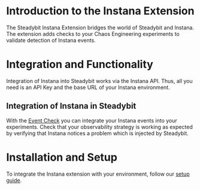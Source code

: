 # Introduction to the Instana Extension
The Steadybit Instana Extension bridges the world of Steadybit and Instana.
The extension adds checks to your Chaos Engineering experiments to validate detection of Instana events.


# Integration and Functionality
Integration of Instana into Steadybit works via the Instana API.
Thus, all you need is an API Key and the base URL of your Instana environment.

## Integration of Instana in Steadybit
With the [Event Check](/action/com.steadybit.extension_instana.event_check) you can integrate your Instana events into your experiments.
Check that your observability strategy is working as expected by verifying that Instana notices a problem which is injected by Steadybit.


# Installation and Setup
To integrate the Instana extension with your environment, follow our [setup guide](https://github.com/steadybit/extension-instana#installation).